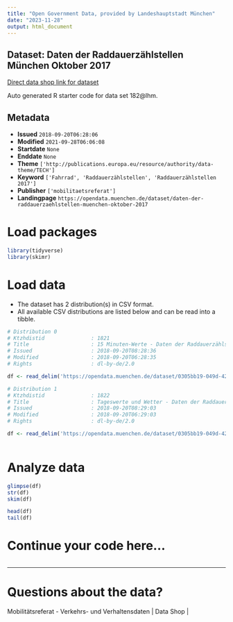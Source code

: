 ```yaml
---
title: "Open Government Data, provided by Landeshauptstadt München"
date: "2023-11-28"
output: html_document
---
```


## Dataset: Daten der Raddauerzählstellen München Oktober 2017

[Direct data shop link for dataset](https://opendata.muenchen.de/dataset/daten-der-raddauerzaehlstellen-muenchen-oktober-2017)

Auto generated R starter code for data set 182@lhm.

## Metadata

- **Issued** `2018-09-20T06:28:06`
- **Modified** `2021-09-28T06:06:08`
- **Startdate** `None`
- **Enddate** `None`
- **Theme** `['http://publications.europa.eu/resource/authority/data-theme/TECH']`
- **Keyword** `['Fahrrad', 'Raddauerzählstellen', 'Raddauerzählstellen 2017']`
- **Publisher** `['mobilitaetsreferat']`
- **Landingpage** `https://opendata.muenchen.de/dataset/daten-der-raddauerzaehlstellen-muenchen-oktober-2017`


# Load packages

```r

library(tidyverse)
library(skimr)

```

# Load data

-   The dataset has 2 distribution(s) in CSV format.
-   All available CSV distributions are listed below and can be read into a tibble.

```r

# Distribution 0
# Ktzhdistid               : 1821
# Title                    : 15 Minuten-Werte - Daten der Raddauerzählstellen München Oktober 2017
# Issued                   : 2018-09-20T08:28:36
# Modified                 : 2018-09-20T06:28:35
# Rights                   : dl-by-de/2.0

df <- read_delim('https://opendata.muenchen.de/dataset/0305bb19-049d-4204-a38a-41895c61f44e/resource/bdc0744c-dd46-48be-8a33-a08f22140e72/download/rad20171015min.csv')

# Distribution 1
# Ktzhdistid               : 1822
# Title                    : Tageswerte und Wetter - Daten der Raddauerzählstellen München Oktober 2017
# Issued                   : 2018-09-20T08:29:03
# Modified                 : 2018-09-20T06:29:03
# Rights                   : dl-by-de/2.0

df <- read_delim('https://opendata.muenchen.de/dataset/0305bb19-049d-4204-a38a-41895c61f44e/resource/3f1b26ff-1fd4-48cd-8187-c248ecb80efd/download/rad201710tage.csv')



```

# Analyze data

```r

glimpse(df)
str(df)
skim(df)

head(df)
tail(df)

```

# Continue your code here...

```r

```

------------------------------------------------------------------------

# Questions about the data?

Mobilitätsreferat - Verkehrs- und Verhaltensdaten | Data Shop | 
